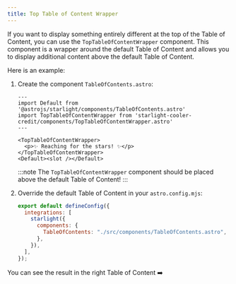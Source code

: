 ```yaml
---
title: Top Table of Content Wrapper
---
```


If you want to display something entirely different at the top of the Table of Content, you can use the `TopTableOfContentWrapper` component. This component is a wrapper around the default Table of Content and allows you to display additional content above the default Table of Content.


Here is an example:

<Steps>

1. Create the component `TableOfContents.astro`:

    ```astro title="src/components/TableOfContents.astro"
    ---
    import Default from '@astrojs/starlight/components/TableOfContents.astro'
    import TopTableOfContentWrapper from 'starlight-cooler-credit/components/TopTableOfContentWrapper.astro'
    ---

    <TopTableOfContentWrapper>
      <p>✨ Reaching for the stars! ✨</p>
    </TopTableOfContentWrapper>
    <Default><slot /></Default>
    ```

    :::note
    The `TopTableOfContentWrapper` component should be placed above the default Table of Content!
    :::

2. Override the default Table of Content in your `astro.config.mjs`:

    ```js title="astro.config.mjs" {5}
    export default defineConfig({
      integrations: [
        starlight({
          components: {
            TableOfContents: "./src/components/TableOfContents.astro",
          },
        }),
      ],
    });
    ```

</Steps>

You can see the result in the right Table of Content ➡️
